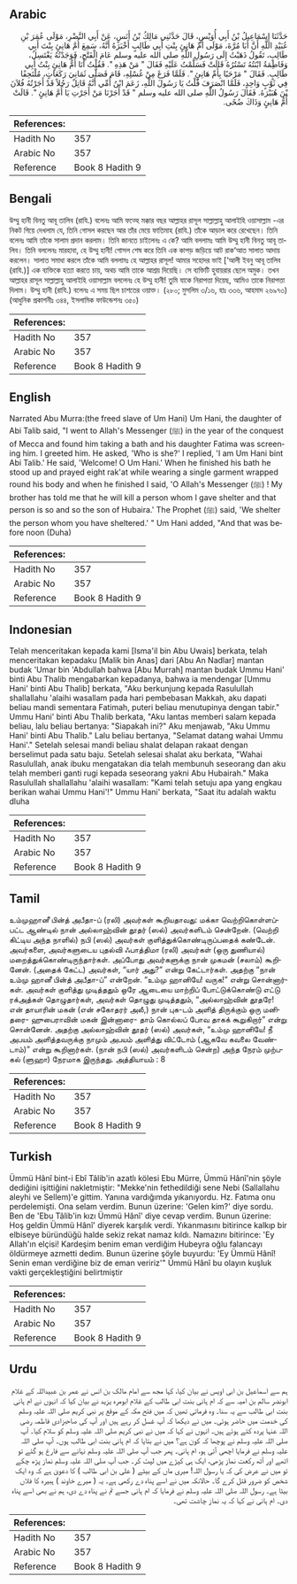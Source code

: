 ## Arabic


<div dir="rtl" lang="ar" style={{fontSize:'larger',backgroundColor:'#f8f9fa',padding:20}}>
حَدَّثَنَا إِسْمَاعِيلُ بْنُ أَبِي أُوَيْسٍ، قَالَ حَدَّثَنِي مَالِكُ بْنُ أَنَسٍ، عَنْ أَبِي النَّضْرِ، مَوْلَى عُمَرَ بْنِ عُبَيْدِ اللَّهِ أَنَّ أَبَا مُرَّةَ، مَوْلَى أُمِّ هَانِئٍ بِنْتِ أَبِي طَالِبٍ أَخْبَرَهُ أَنَّهُ، سَمِعَ أُمَّ هَانِئٍ بِنْتَ أَبِي طَالِبٍ، تَقُولُ ذَهَبْتُ إِلَى رَسُولِ اللَّهِ صلى الله عليه وسلم عَامَ الْفَتْحِ، فَوَجَدْتُهُ يَغْتَسِلُ، وَفَاطِمَةُ ابْنَتُهُ تَسْتُرُهُ قَالَتْ فَسَلَّمْتُ عَلَيْهِ فَقَالَ ‏"‏ مَنْ هَذِهِ ‏"‏‏.‏ فَقُلْتُ أَنَا أُمُّ هَانِئٍ بِنْتُ أَبِي طَالِبٍ‏.‏ فَقَالَ ‏"‏ مَرْحَبًا بِأُمِّ هَانِئٍ ‏"‏‏.‏ فَلَمَّا فَرَغَ مِنْ غُسْلِهِ، قَامَ فَصَلَّى ثَمَانِيَ رَكَعَاتٍ، مُلْتَحِفًا فِي ثَوْبٍ وَاحِدٍ، فَلَمَّا انْصَرَفَ قُلْتُ يَا رَسُولَ اللَّهِ، زَعَمَ ابْنُ أُمِّي أَنَّهُ قَاتِلٌ رَجُلاً قَدْ أَجَرْتُهُ فُلاَنَ بْنَ هُبَيْرَةَ‏.‏ فَقَالَ رَسُولُ اللَّهِ صلى الله عليه وسلم ‏"‏ قَدْ أَجَرْنَا مَنْ أَجَرْتِ يَا أُمَّ هَانِئٍ ‏"‏‏.‏ قَالَتْ أُمُّ هَانِئٍ وَذَاكَ ضُحًى‏.‏
</div>
<div style={{backgroundColor:'#f8f9fa',padding:20, marginBottom: 10}}><table> <thead> <tr> <th>References:</th> <th></th> </tr> </thead> <tbody><tr><td>Hadith No</td><td>357</td></tr><tr><td>Arabic No</td><td>357</td></tr><tr><td>Reference</td><td>Book 8 Hadith 9</td></tr></tbody></table></div>

## Bengali


<div dir="ltr" lang="bn" style={{fontSize:'larger',backgroundColor:'#f8f9fa',padding:20}}>
উম্মু হানী বিনতু আবূ তালিব (রাযি.) বলেনঃ আমি ফত্হে মক্কার বছর আল্লাহর রাসূল সাল্লাল্লাহু আলাইহি ওয়াসাল্লাম -এর নিকট গিয়ে দেখলাম যে, তিনি গোসল করছেন আর তাঁর মেয়ে ফাতিমাহ (রাযি.) তাঁকে আড়াল করে রেখেছেন। তিনি বলেনঃ আমি তাঁকে সালাম প্রদান করলাম। তিনি জানতে চাইলেনঃ এ কে? আমি বললামঃ আমি উম্মু হানী বিনতু আবূ তালিব। তিনি বললেনঃ মারহাবা, হে উম্মু হানী! গোসল শেষ করে তিনি এক কাপড় জড়িয়ে আট রাক‘আত সালাত আদায় করলেন। সালাত সমাধা করলে তাঁকে আমি বললামঃ হে আল্লাহর রাসূল! আমার সহোদর ভাই [‘আলী ইবনু আবূ তালিব (রাযি.)] এক ব্যক্তিকে হত্যা করতে চায়, অথচ আমি তাকে আশ্রয় দিয়েছি। সে ব্যক্তিটি হুবায়রার ছেলে অমুক। তখন আল্লাহর রাসূল সাল্লাল্লাহু আলাইহি ওয়াসাল্লাম বললেনঃ হে উম্মু হানী! তুমি যাকে নিরাপত্তা দিয়েছ, আমিও তাকে নিরাপত্তা দিলাম। উম্মু হানী (রাযি.) বলেনঃ এ সময় ছিল চাশতের ওয়াক্ত। (২৮০; মুসলিম ৩/১৬, হাঃ ৩৩৬, আহমাদ ২৬৯৭৩) (আধুনিক প্রকাশনীঃ ৩৪৪, ইসলামিক ফাউন্ডেশনঃ ৩৫০)
</div>
<div style={{backgroundColor:'#f8f9fa',padding:20, marginBottom: 10}}><table> <thead> <tr> <th>References:</th> <th></th> </tr> </thead> <tbody><tr><td>Hadith No</td><td>357</td></tr><tr><td>Arabic No</td><td>357</td></tr><tr><td>Reference</td><td>Book 8 Hadith 9</td></tr></tbody></table></div>

## English


<div dir="ltr" lang="en" style={{fontSize:'larger',backgroundColor:'#f8f9fa',padding:20}}>
Narrated Abu Murra:(the freed slave of Um Hani) Um Hani, the daughter of Abi Talib said, "I went to Allah's Messenger (ﷺ) in the year of the conquest of Mecca and found him taking a bath and his daughter Fatima was screening him. I greeted him. He asked, 'Who is she?' I replied, 'I am Um Hani bint Abi Talib.' He said, 'Welcome! O Um Hani.' When he finished his bath he stood up and prayed eight rak'at while wearing a single garment wrapped round his body and when he finished I said, 'O Allah's Messenger (ﷺ) ! My brother has told me that he will kill a person whom I gave shelter and that person is so and so the son of Hubaira.' The Prophet (ﷺ) said, 'We shelter the person whom you have sheltered.' " Um Hani added, "And that was before noon (Duha)
</div>
<div style={{backgroundColor:'#f8f9fa',padding:20, marginBottom: 10}}><table> <thead> <tr> <th>References:</th> <th></th> </tr> </thead> <tbody><tr><td>Hadith No</td><td>357</td></tr><tr><td>Arabic No</td><td>357</td></tr><tr><td>Reference</td><td>Book 8 Hadith 9</td></tr></tbody></table></div>

## Indonesian


<div dir="ltr" lang="id" style={{fontSize:'larger',backgroundColor:'#f8f9fa',padding:20}}>
Telah menceritakan kepada kami [Isma'il bin Abu Uwais] berkata, telah menceritakan kepadaku [Malik bin Anas] dari [Abu An Nadlar] mantan budak 'Umar bin 'Abdullah bahwa [Abu Murrah] mantan budak Ummu Hani' binti Abu Thalib mengabarkan kepadanya, bahwa ia mendengar [Ummu Hani' binti Abu Thalib] berkata, "Aku berkunjung kepada Rasulullah shallallahu 'alaihi wasallam pada hari pembebasan Makkah, aku dapati beliau mandi sementara Fatimah, puteri beliau menutupinya dengan tabir." Ummu Hani' binti Abu Thalib berkata, "Aku lantas memberi salam kepada beliau, lalu beliau bertanya: "Siapakah ini?" Aku menjawab, "Aku Ummu Hani' binti Abu Thalib." Lalu beliau bertanya, "Selamat datang wahai Ummu Hani'." Setelah selesai mandi beliau shalat delapan rakaat dengan berselimut pada satu baju. Setelah selesai shalat aku berkata, "Wahai Rasulullah, anak ibuku mengatakan dia telah membunuh seseorang dan aku telah memberi ganti rugi kepada seseorang yakni Abu Hubairah." Maka Rasulullah shallallahu 'alaihi wasallam: "Kami telah setuju apa yang engkau berikan wahai Ummu Hani'!" Ummu Hani' berkata, "Saat itu adalah waktu dluha
</div>
<div style={{backgroundColor:'#f8f9fa',padding:20, marginBottom: 10}}><table> <thead> <tr> <th>References:</th> <th></th> </tr> </thead> <tbody><tr><td>Hadith No</td><td>357</td></tr><tr><td>Arabic No</td><td>357</td></tr><tr><td>Reference</td><td>Book 8 Hadith 9</td></tr></tbody></table></div>

## Tamil


<div dir="ltr" lang="ta" style={{fontSize:'larger',backgroundColor:'#f8f9fa',padding:20}}>
உம்முஹானீ பின்த் அபீதா-ப் (ரலி) அவர்கள் கூறியதாவது: மக்கா வெற்றிகொள்ளப்பட்ட ஆண்டில் நான் அல்லாஹ்வின் தூதர் (ஸல்) அவர்களிடம் சென்றேன். (வெற்றி கிட்டிய அந்த நாளில்) நபி (ஸல்) அவர்கள் குளித்துக்கொண்டிருப்பதைக் கண்டேன். அவர்களை, அவர்களுடைய புதல்வி ஃபாத்திமா (ரலி) அவர்கள் (ஒரு துணியால்) மறைத்துக்கொண்டிருந்தார்கள். அப்போது அவர்களுக்கு நான் முகமன் (சலாம்) கூறினேன். (அதைக் கேட்ட) அவர்கள், “யார் அது?” என்று கேட்டார்கள். அதற்கு “நான் உம்மு ஹானீ பின்த் அபீதா-ப்” என்றேன். “உம்மு ஹானியே! வருக!” என்று சொன்னார்கள். அவர்கள் குளித்து முடித்ததும் ஒரே ஆடையை மாற்றிப் போட்டுக்கொண்டு எட்டு ரக்அத்கள் தொழுதார்கள், அவர்கள் தொழுது முடித்ததும், “அல்லாஹ்வின் தூதரே! என் தாயாரின் மகன் (என் சகோதரர் அலீ,) நான் புக-டம் அளித் திருக்கும் ஒரு மனிதரை- ஹுபைராவின் மகன் இன்னாரை- தாம் கொல்லப் போவ தாகக் கூறுகிறார்” என்று சொன்னேன். அதற்கு அல்லாஹ்வின் தூதர் (ஸல்) அவர்கள், “உம்மு ஹானியே! நீ அபயம் அளித்தவருக்கு நாமும் அபயம் அளித்து விட்டோம் (ஆகவே கவலை வேண்டாம்)” என்று கூறினார்கள். (நான் நபி (ஸல்) அவர்களிடம் சென்ற) அந்த நேரம் முற்பகல் (ளுஹா) நேரமாக இருந்தது. அத்தியாயம் : 8
</div>
<div style={{backgroundColor:'#f8f9fa',padding:20, marginBottom: 10}}><table> <thead> <tr> <th>References:</th> <th></th> </tr> </thead> <tbody><tr><td>Hadith No</td><td>357</td></tr><tr><td>Arabic No</td><td>357</td></tr><tr><td>Reference</td><td>Book 8 Hadith 9</td></tr></tbody></table></div>

## Turkish


<div dir="ltr" lang="tr" style={{fontSize:'larger',backgroundColor:'#f8f9fa',padding:20}}>
Ümmü Hânî bint-i Ebî Tâlib'in azatlı kölesi Ebu Mürre, Ümmü Hânî'nin şöyle dediğini işittiğini nakletmiştir: "Mekke'nin fethedildiği sene Nebi (Sallallahu aleyhi ve Sellem)'e gittim. Yanına vardığımda yıkanıyordu. Hz. Fatıma onu perdelemişti. Ona selam verdim. Bunun üzerine: 'Gelen kim?' diye sordu. Ben de 'Ebu Tâlib'in kızı Ümmü Hânî' diye cevap verdim. Bunun üzerine: Hoş geldin Ümmü Hânî' diyerek karşılık verdi. Yıkanmasını bitirince kalkıp bir elbiseye büründüğü halde sekiz rekat namaz kıldı. Namazını bitirince: 'Ey Allah'ın elçisi! Kardeşim benim eman verdiğim Hubeyra oğlu falancayı öldürmeye azmetti dedim. Bunun üzerine şöyle buyurdu: 'Ey Ümmü Hânî! Senin eman verdiğine biz de eman veririz'" Ümmü Hânî bu olayın kuşluk vakti gerçekleştiğini belirtmiştir
</div>
<div style={{backgroundColor:'#f8f9fa',padding:20, marginBottom: 10}}><table> <thead> <tr> <th>References:</th> <th></th> </tr> </thead> <tbody><tr><td>Hadith No</td><td>357</td></tr><tr><td>Arabic No</td><td>357</td></tr><tr><td>Reference</td><td>Book 8 Hadith 9</td></tr></tbody></table></div>

## Urdu


<div dir="rtl" lang="ur" style={{fontSize:'larger',backgroundColor:'#f8f9fa',padding:20}}>
ہم سے اسماعیل بن ابی اویس نے بیان کیا، کہا مجھ سے امام مالک بن انس نے عمر بن عبیداللہ کے غلام ابونضر سالم بن امیہ سے کہ ام ہانی بنت ابی طالب کے غلام ابومرہ یزید نے بیان کیا کہ انہوں نے ام ہانی بنت ابی طالب سے یہ سنا۔ وہ فرماتی تھیں کہ میں فتح مکہ کے موقع پر نبی کریم صلی اللہ علیہ وسلم کی خدمت میں حاضر ہوئی۔ میں نے دیکھا کہ آپ غسل کر رہے ہیں اور آپ کی صاحبزادی فاطمہ رضی اللہ عنہا پردہ کئے ہوئے ہیں۔ انہوں نے کہا کہ میں نے نبی کریم صلی اللہ علیہ وسلم کو سلام کیا۔ آپ صلی اللہ علیہ وسلم نے پوچھا کہ کون ہے؟ میں نے بتایا کہ ام ہانی بنت ابی طالب ہوں۔ آپ صلی اللہ علیہ وسلم نے فرمایا اچھی آئی ہو، ام ہانی۔ پھر جب آپ صلی اللہ علیہ وسلم نہانے سے فارغ ہو گئے تو اٹھے اور آٹھ رکعت نماز پڑھی، ایک ہی کپڑے میں لپٹ کر۔ جب آپ صلی اللہ علیہ وسلم نماز پڑھ چکے تو میں نے عرض کی کہ یا رسول اللہ! میری ماں کے بیٹے ( علی بن ابی طالب ) کا دعویٰ ہے کہ وہ ایک شخص کو ضرور قتل کرے گا۔ حالانکہ میں نے اسے پناہ دے رکھی ہے۔ یہ ( میرے خاوند ) ہبیرہ کا فلاں بیٹا ہے۔ رسول اللہ صلی اللہ علیہ وسلم نے فرمایا کہ ام ہانی جسے تم نے پناہ دے دی، ہم نے بھی اسے پناہ دی۔ ام ہانی نے کہا کہ یہ نماز چاشت تھی۔
</div>
<div style={{backgroundColor:'#f8f9fa',padding:20, marginBottom: 10}}><table> <thead> <tr> <th>References:</th> <th></th> </tr> </thead> <tbody><tr><td>Hadith No</td><td>357</td></tr><tr><td>Arabic No</td><td>357</td></tr><tr><td>Reference</td><td>Book 8 Hadith 9</td></tr></tbody></table></div>